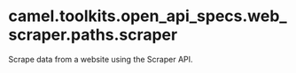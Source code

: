 <a id="camel.toolkits.open_api_specs.web_scraper.paths.scraper"></a>

# camel.toolkits.open\_api\_specs.web\_scraper.paths.scraper

Scrape data from a website using the Scraper API.

